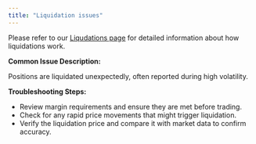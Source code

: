 ```yaml
---
title: "Liquidation issues"
---
```


Please refer to our [Liqudations page](/introduction/trade-on-orderly/perpetual-futures/liquidations) for detailed information about how liquidations work.

**Common Issue Description:**

Positions are liquidated unexpectedly, often reported during high volatility.

**Troubleshooting Steps:**

- Review margin requirements and ensure they are met before trading.
- Check for any rapid price movements that might trigger liquidation.
- Verify the liquidation price and compare it with market data to confirm accuracy.
